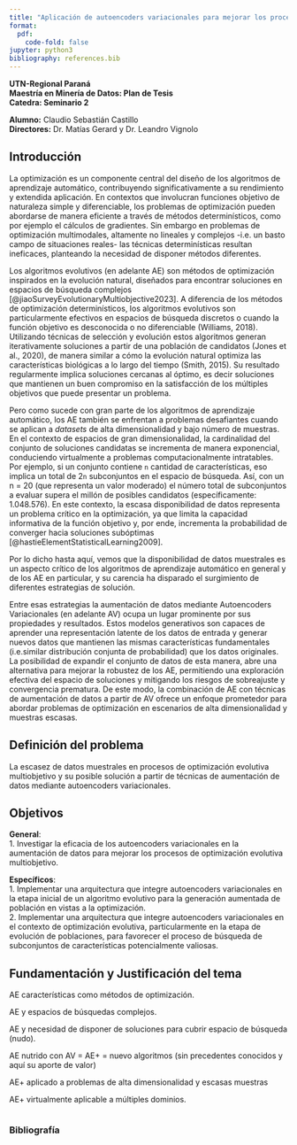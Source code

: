 ```yaml
---
title: "Aplicación de autoencoders variacionales para mejorar los procesos de optimización evolutiva multiobjetivo"
format:
  pdf:
    code-fold: false
jupyter: python3
bibliography: references.bib
---
```


**UTN-Regional Paraná**\
**Maestría en Minería de Datos: Plan de Tesis**\
**Catedra: Seminario 2**

**Alumno:** Claudio Sebastián Castillo\
**Directores:** Dr. Matías Gerard y Dr. Leandro Vignolo

## Introducción

La optimización es un componente central del diseño de los algoritmos de aprendizaje automático, contribuyendo significativamente a su rendimiento y extendida aplicación. En contextos que involucran funciones objetivo de naturaleza simple y diferenciable, los problemas de optimización pueden abordarse de manera eficiente a través de métodos determinísticos, como por ejemplo el cálculos de gradientes. Sin embargo en problemas de optimización multimodales, altamente no lineales y complejos -i.e. un basto campo de situaciones reales- las técnicas determinísticas resultan ineficaces, planteando la necesidad de disponer métodos diferentes.

Los algoritmos evolutivos (en adelante AE) son métodos de optimización inspirados en la evolución natural, diseñados para encontrar soluciones en espacios de búsqueda complejos [@jiaoSurveyEvolutionaryMultiobjective2023]. A diferencia de los métodos de optimización determinísticos, los algoritmos evolutivos son particularmente efectivos en espacios de búsqueda discretos o cuando la función objetivo es desconocida o no diferenciable (Williams, 2018). Utilizando técnicas de selección y evolución estos algoritmos generan iterativamente soluciones a partir de una población de candidatos (Jones et al., 2020), de manera similar a cómo la evolución natural optimiza las características biológicas a lo largo del tiempo (Smith, 2015). Su resultado regularmente implica soluciones cercanas al óptimo, es decir soluciones que mantienen un buen compromiso en la satisfacción de los múltiples objetivos que puede presentar un problema.

Pero como sucede con gran parte de los algoritmos de aprendizaje automático, los AE también se enfrentan a problemas desafiantes cuando se aplican a *datasets* de alta dimensionalidad y bajo número de muestras. En el contexto de espacios de gran dimensionalidad, la cardinalidad del conjunto de soluciones candidatas se incrementa de manera exponencial, conduciendo virtualmente a problemas computacionalmente intratables. Por ejemplo, si un conjunto contiene `n` cantidad de características, eso implica un total de 2`n` subconjuntos en el espacio de búsqueda. Así, con un n = 20 (que representa un valor moderado) el número total de subconjuntos a evaluar supera el millón de posibles candidatos (específicamente: 1.048.576). En este contexto, la escasa disponibilidad de datos representa un problema crítico en la optimización, ya que limita la capacidad informativa de la función objetivo y, por ende, incrementa la probabilidad de converger hacia soluciones subóptimas [@hastieElementStatisticalLearning2009].

Por lo dicho hasta aquí, vemos que la disponibilidad de datos muestrales es un aspecto crítico de los algoritmos de aprendizaje automático en general y de los AE en particular, y su carencia ha disparado el surgimiento de diferentes estrategias de solución.

Entre esas estrategias la aumentación de datos mediante Autoencoders Variacionales (en adelante AV) ocupa un lugar prominente por sus propiedades y resultados. Estos modelos generativos son capaces de aprender una representación latente de los datos de entrada y generar nuevos datos que mantienen las mismas características fundamentales (i.e.similar distribución conjunta de probabilidad) que los datos originales. La posibilidad de expandir el conjunto de datos de esta manera, abre una alternativa para mejorar la robustez de los AE, permitiendo una exploración efectiva del espacio de soluciones y mitigando los riesgos de sobreajuste y convergencia prematura. De este modo, la combinación de AE con técnicas de aumentación de datos a partir de AV ofrece un enfoque prometedor para abordar problemas de optimización en escenarios de alta dimensionalidad y muestras escasas.

## Definición del problema

La escasez de datos muestrales en procesos de optimización evolutiva multiobjetivo y su posible solución a partir de técnicas de aumentación de datos mediante autoencoders variacionales.

## Objetivos

**General**:\
1. Investigar la eficacia de los autoencoders variacionales en la aumentación de datos para mejorar los procesos de optimización evolutiva multiobjetivo.

**Específicos**:\
1. Implementar una arquitectura que integre autoencoders variacionales en la etapa inicial de un algoritmo evolutivo para la generación aumentada de población en vistas a la optimización.\
2. Implementar una arquitectura que integre autoencoders variacionales en el contexto de optimización evolutiva, particularmente en la etapa de evolución de poblaciones, para favorecer el proceso de búsqueda de subconjuntos de características potencialmente valiosas.

\pagebreak

## Fundamentación y Justificación del tema

AE características como métodos de optimización.

AE y espacios de búsquedas complejos.

AE y necesidad de disponer de soluciones para cubrir espacio de búsqueda (nudo).

AE nutrido con AV = AE+ = nuevo algoritmos (sin precedentes conocidos y aquí su aporte de valor)

AE+ aplicado a problemas de alta dimensionalidad y escasas muestras

AE+ virtualmente aplicable a múltiples dominios.

```{=html}
<!-- ## Fundamentación y justificación del tema (extensión máxima 2 páginas)
• Marco teórico.
• Valor científico del trabajo propuesto.
• Alcance.
## Estado del arte (extensión máxima sugerida 2 páginas)
• Evolución histórica y actual del conocimiento.
• Aspectos o conocimiento que se encuentre vacantes. 
-->
```
```python
```

\pagebreak

### Bibliografía